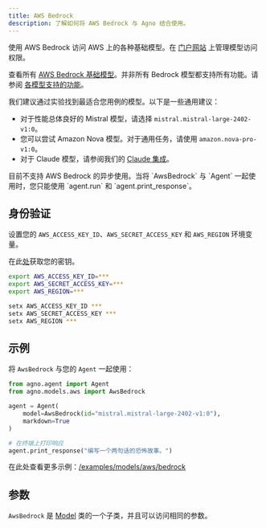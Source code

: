 ```yaml
---
title: AWS Bedrock
description: 了解如何将 AWS Bedrock 与 Agno 结合使用。
---
```


使用 AWS Bedrock 访问 AWS 上的各种基础模型。在 [门户网站](https://us-east-1.console.aws.amazon.com/bedrock/home?region=us-east-1) 上管理模型访问权限。

查看所有 [AWS Bedrock 基础模型](https://docs.aws.amazon.com/bedrock/latest/userguide/models-supported.html)。并非所有 Bedrock 模型都支持所有功能。请参阅 [各模型支持的功能](https://docs.aws.amazon.com/bedrock/latest/userguide/conversation-inference-supported-models-features.html)。

我们建议通过实验找到最适合您用例的模型。以下是一些通用建议：

- 对于性能总体良好的 Mistral 模型，请选择 `mistral.mistral-large-2402-v1:0`。
- 您可以尝试 Amazon Nova 模型。对于通用任务，请使用 `amazon.nova-pro-v1:0`。
- 对于 Claude 模型，请参阅我们的 [Claude 集成](/models/aws-claude)。

<Warning>
目前不支持 AWS Bedrock 的异步使用。当将 `AwsBedrock` 与 `Agent` 一起使用时，您只能使用 `agent.run` 和 `agent.print_response`。
</Warning>

## 身份验证

设置您的 `AWS_ACCESS_KEY_ID`、`AWS_SECRET_ACCESS_KEY` 和 `AWS_REGION` 环境变量。

在此[处](https://us-east-1.console.aws.amazon.com/iam/home?region=us-east-1#/home)获取您的密钥。

<CodeGroup>

```bash Mac
export AWS_ACCESS_KEY_ID=***
export AWS_SECRET_ACCESS_KEY=***
export AWS_REGION=***
```

```bash Windows
setx AWS_ACCESS_KEY_ID ***
setx AWS_SECRET_ACCESS_KEY ***
setx AWS_REGION ***
```

</CodeGroup>

## 示例

将 `AwsBedrock` 与您的 `Agent` 一起使用：

<CodeGroup>

```python agent.py
from agno.agent import Agent
from agno.models.aws import AwsBedrock

agent = Agent(
    model=AwsBedrock(id="mistral.mistral-large-2402-v1:0"),
    markdown=True
)

# 在终端上打印响应
agent.print_response("编写一个两句话的恐怖故事。")
```

</CodeGroup>

<Note> 在此处查看更多示例：[/examples/models/aws/bedrock](/examples/models/aws/bedrock) </Note>

## 参数

<Snippet file="model-aws-params.mdx" />

`AwsBedrock` 是 [Model](/reference/models/model) 类的一个子类，并且可以访问相同的参数。